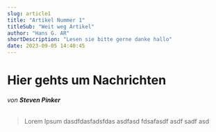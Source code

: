 ```yaml
---
slug: article1
title: "Artikel Nummer 1"
titleSub: "Weit weg Artikel"
author: "Hans G. AR"
shortDescription: "Lesen sie bitte gerne danke hallo"
date: 2023-09-05 14:40:45
---
```



# Hier gehts um Nachrichten

###### von **Steven Pinker**

> Lorem Ipsum dasdfdasfadsfdas asdfasd fdsafasdf asdf sadf asd

